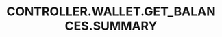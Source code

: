 ---
title: 'CONTROLLER.WALLET.GET_BALANCES.SUMMARY'
openapi: '/en/api-reference/openapi-en.json GET /wallet/{chain}/{walletAddress}/balance'
---